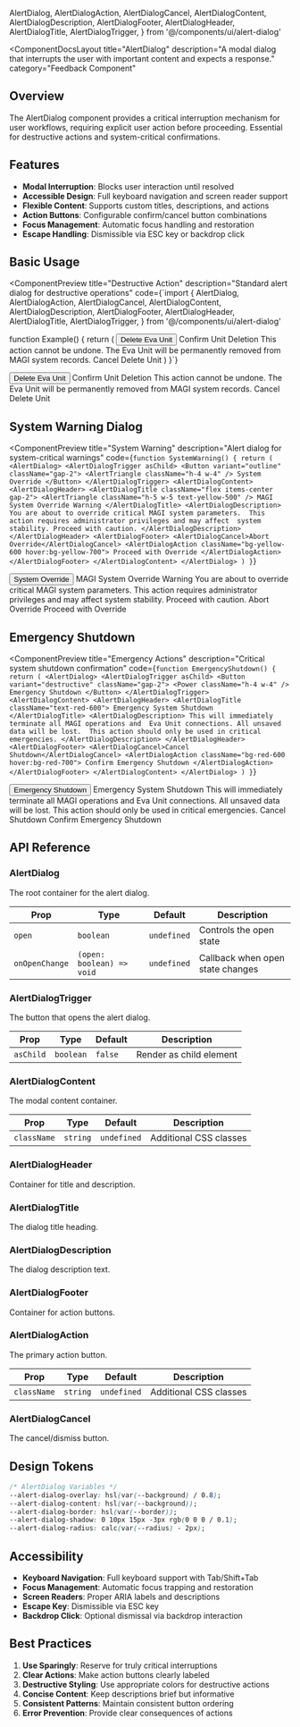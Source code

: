   AlertDialog,
  AlertDialogAction,
  AlertDialogCancel,
  AlertDialogContent,
  AlertDialogDescription,
  AlertDialogFooter,
  AlertDialogHeader,
  AlertDialogTitle,
  AlertDialogTrigger,
} from '@/components/ui/alert-dialog'

<ComponentDocsLayout
  title="AlertDialog"
  description="A modal dialog that interrupts the user with important content and expects a response."
  category="Feedback Component"
>

## Overview

The AlertDialog component provides a critical interruption mechanism for user workflows, requiring explicit user action before proceeding. Essential for destructive actions and system-critical confirmations.

## Features

- **Modal Interruption**: Blocks user interaction until resolved
- **Accessible Design**: Full keyboard navigation and screen reader support
- **Flexible Content**: Supports custom titles, descriptions, and actions
- **Action Buttons**: Configurable confirm/cancel button combinations
- **Focus Management**: Automatic focus handling and restoration
- **Escape Handling**: Dismissible via ESC key or backdrop click

## Basic Usage

<ComponentPreview
  title="Destructive Action"
  description="Standard alert dialog for destructive operations"
  code={`import {
  AlertDialog,
  AlertDialogAction,
  AlertDialogCancel,
  AlertDialogContent,
  AlertDialogDescription,
  AlertDialogFooter,
  AlertDialogHeader,
  AlertDialogTitle,
  AlertDialogTrigger,
} from '@/components/ui/alert-dialog'

function Example() {
  return (
    <AlertDialog>
      <AlertDialogTrigger asChild>
        <Button variant="destructive">Delete Eva Unit</Button>
      </AlertDialogTrigger>
      <AlertDialogContent>
        <AlertDialogHeader>
          <AlertDialogTitle>Confirm Unit Deletion</AlertDialogTitle>
          <AlertDialogDescription>
            This action cannot be undone. The Eva Unit will be permanently 
            removed from MAGI system records.
          </AlertDialogDescription>
        </AlertDialogHeader>
        <AlertDialogFooter>
          <AlertDialogCancel>Cancel</AlertDialogCancel>
          <AlertDialogAction>Delete Unit</AlertDialogAction>
        </AlertDialogFooter>
      </AlertDialogContent>
    </AlertDialog>
  )
}`}
>
  <AlertDialog>
    <AlertDialogTrigger asChild>
      <Button variant="destructive">Delete Eva Unit</Button>
    </AlertDialogTrigger>
    <AlertDialogContent>
      <AlertDialogHeader>
        <AlertDialogTitle>Confirm Unit Deletion</AlertDialogTitle>
        <AlertDialogDescription>
          This action cannot be undone. The Eva Unit will be permanently 
          removed from MAGI system records.
        </AlertDialogDescription>
      </AlertDialogHeader>
      <AlertDialogFooter>
        <AlertDialogCancel>Cancel</AlertDialogCancel>
        <AlertDialogAction>Delete Unit</AlertDialogAction>
      </AlertDialogFooter>
    </AlertDialogContent>
  </AlertDialog>
</ComponentPreview>

## System Warning Dialog

<ComponentPreview
  title="System Warning"
  description="Alert dialog for system-critical warnings"
  code={`function SystemWarning() {
  return (
    <AlertDialog>
      <AlertDialogTrigger asChild>
        <Button variant="outline" className="gap-2">
          <AlertTriangle className="h-4 w-4" />
          System Override
        </Button>
      </AlertDialogTrigger>
      <AlertDialogContent>
        <AlertDialogHeader>
          <AlertDialogTitle className="flex items-center gap-2">
            <AlertTriangle className="h-5 w-5 text-yellow-500" />
            MAGI System Override Warning
          </AlertDialogTitle>
          <AlertDialogDescription>
            You are about to override critical MAGI system parameters. 
            This action requires administrator privileges and may affect 
            system stability. Proceed with caution.
          </AlertDialogDescription>
        </AlertDialogHeader>
        <AlertDialogFooter>
          <AlertDialogCancel>Abort Override</AlertDialogCancel>
          <AlertDialogAction className="bg-yellow-600 hover:bg-yellow-700">
            Proceed with Override
          </AlertDialogAction>
        </AlertDialogFooter>
      </AlertDialogContent>
    </AlertDialog>
  )
}`}
>
  <AlertDialog>
    <AlertDialogTrigger asChild>
      <Button variant="outline" className="gap-2">
        <AlertTriangle className="h-4 w-4" />
        System Override
      </Button>
    </AlertDialogTrigger>
    <AlertDialogContent>
      <AlertDialogHeader>
        <AlertDialogTitle className="flex items-center gap-2">
          <AlertTriangle className="h-5 w-5 text-yellow-500" />
          MAGI System Override Warning
        </AlertDialogTitle>
        <AlertDialogDescription>
          You are about to override critical MAGI system parameters. 
          This action requires administrator privileges and may affect 
          system stability. Proceed with caution.
        </AlertDialogDescription>
      </AlertDialogHeader>
      <AlertDialogFooter>
        <AlertDialogCancel>Abort Override</AlertDialogCancel>
        <AlertDialogAction className="bg-yellow-600 hover:bg-yellow-700">
          Proceed with Override
        </AlertDialogAction>
      </AlertDialogFooter>
    </AlertDialogContent>
  </AlertDialog>
</ComponentPreview>

## Emergency Shutdown

<ComponentPreview
  title="Emergency Actions"
  description="Critical system shutdown confirmation"
  code={`function EmergencyShutdown() {
  return (
    <AlertDialog>
      <AlertDialogTrigger asChild>
        <Button variant="destructive" className="gap-2">
          <Power className="h-4 w-4" />
          Emergency Shutdown
        </Button>
      </AlertDialogTrigger>
      <AlertDialogContent>
        <AlertDialogHeader>
          <AlertDialogTitle className="text-red-600">
            Emergency System Shutdown
          </AlertDialogTitle>
          <AlertDialogDescription>
            This will immediately terminate all MAGI operations and 
            Eva Unit connections. All unsaved data will be lost. 
            This action should only be used in critical emergencies.
          </AlertDialogDescription>
        </AlertDialogHeader>
        <AlertDialogFooter>
          <AlertDialogCancel>Cancel Shutdown</AlertDialogCancel>
          <AlertDialogAction className="bg-red-600 hover:bg-red-700">
            Confirm Emergency Shutdown
          </AlertDialogAction>
        </AlertDialogFooter>
      </AlertDialogContent>
    </AlertDialog>
  )
}`}
>
  <AlertDialog>
    <AlertDialogTrigger asChild>
      <Button variant="destructive" className="gap-2">
        <Power className="h-4 w-4" />
        Emergency Shutdown
      </Button>
    </AlertDialogTrigger>
    <AlertDialogContent>
      <AlertDialogHeader>
        <AlertDialogTitle className="text-red-600">
          Emergency System Shutdown
        </AlertDialogTitle>
        <AlertDialogDescription>
          This will immediately terminate all MAGI operations and 
          Eva Unit connections. All unsaved data will be lost. 
          This action should only be used in critical emergencies.
        </AlertDialogDescription>
      </AlertDialogHeader>
      <AlertDialogFooter>
        <AlertDialogCancel>Cancel Shutdown</AlertDialogCancel>
        <AlertDialogAction className="bg-red-600 hover:bg-red-700">
          Confirm Emergency Shutdown
        </AlertDialogAction>
      </AlertDialogFooter>
    </AlertDialogContent>
  </AlertDialog>
</ComponentPreview>

## API Reference

### AlertDialog

The root container for the alert dialog.

| Prop | Type | Default | Description |
|------|------|---------|-------------|
| `open` | `boolean` | `undefined` | Controls the open state |
| `onOpenChange` | `(open: boolean) => void` | `undefined` | Callback when open state changes |

### AlertDialogTrigger

The button that opens the alert dialog.

| Prop | Type | Default | Description |
|------|------|---------|-------------|
| `asChild` | `boolean` | `false` | Render as child element |

### AlertDialogContent

The modal content container.

| Prop | Type | Default | Description |
|------|------|---------|-------------|
| `className` | `string` | `undefined` | Additional CSS classes |

### AlertDialogHeader

Container for title and description.

### AlertDialogTitle

The dialog title heading.

### AlertDialogDescription

The dialog description text.

### AlertDialogFooter

Container for action buttons.

### AlertDialogAction

The primary action button.

| Prop | Type | Default | Description |
|------|------|---------|-------------|
| `className` | `string` | `undefined` | Additional CSS classes |

### AlertDialogCancel

The cancel/dismiss button.

## Design Tokens

```css
/* AlertDialog Variables */
--alert-dialog-overlay: hsl(var(--background) / 0.8);
--alert-dialog-content: hsl(var(--background));
--alert-dialog-border: hsl(var(--border));
--alert-dialog-shadow: 0 10px 15px -3px rgb(0 0 0 / 0.1);
--alert-dialog-radius: calc(var(--radius) - 2px);
```

## Accessibility

- **Keyboard Navigation**: Full keyboard support with Tab/Shift+Tab
- **Focus Management**: Automatic focus trapping and restoration
- **Screen Readers**: Proper ARIA labels and descriptions
- **Escape Key**: Dismissible via ESC key
- **Backdrop Click**: Optional dismissal via backdrop interaction

## Best Practices

1. **Use Sparingly**: Reserve for truly critical interruptions
2. **Clear Actions**: Make action buttons clearly labeled
3. **Destructive Styling**: Use appropriate colors for destructive actions
4. **Concise Content**: Keep descriptions brief but informative
5. **Consistent Patterns**: Maintain consistent button ordering
6. **Error Prevention**: Provide clear consequences of actions

</ComponentDocsLayout>